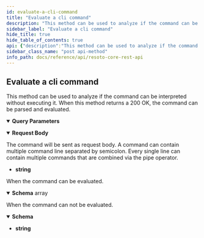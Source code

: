 ```yaml
---
id: evaluate-a-cli-command
title: "Evaluate a cli command"
description: "This method can be used to analyze if the command can be interpreted without executing it."
sidebar_label: "Evaluate a cli command"
hide_title: true
hide_table_of_contents: true
api: {"description":"This method can be used to analyze if the command can be interpreted without executing it.\nWhen this method returns a 200 OK, the command can be parsed and evaluated.\n","parameters":[{"name":"env","description":"All search parameter form the environment passed to the CLI interpreter.","in":"query","schema":{"type":"object","additionalProperties":true}}],"requestBody":{"description":"The command will be sent as request body.\nA command can contain multiple command line separated by semicolon.\nEvery single line can contain multiple commands that are combined via the pipe operator.\n","content":{"text/plain":{"schema":{"type":"string","example":"json [1,2,3,4,5,6] | count"}}}},"tags":["cli"],"responses":{"200":{"description":"When the command can be evaluated.","content":{"application/json":{"schema":{"type":"array","items":{"type":"object","additionalProperties":true}}}}},"300":{"description":"When the command can not be evaluated.","content":{"text/plain":{"schema":{"type":"string"}}}}},"method":"post","path":"/cli/evaluate","servers":[{"url":"https://localhost:8900"}],"info":{"title":"Resoto Core REST API","version":"V1"},"postman":{"name":"Evaluate a cli command","description":{"content":"This method can be used to analyze if the command can be interpreted without executing it.\nWhen this method returns a 200 OK, the command can be parsed and evaluated.\n","type":"text/plain"},"url":{"path":["cli","evaluate"],"host":["{{baseUrl}}"],"query":[],"variable":[]},"header":[{"key":"Content-Type","value":"text/plain"},{"key":"Accept","value":"application/json"}],"method":"POST","body":{"mode":"raw","raw":"\"\""}}}
sidebar_class_name: "post api-method"
info_path: docs/reference/api/resoto-core-rest-api
---
```



## Evaluate a cli command

This method can be used to analyze if the command can be interpreted without executing it. When this method returns a 200 OK, the command can be parsed and evaluated.

<details style={{"marginBottom":"1rem"}} data-collapsed={false} open={true}><summary style={{}}><strong>Query Parameters</strong></summary><div><ul><ParamsItem className={"paramsItem"} param={{"name":"env","description":"All search parameter form the environment passed to the CLI interpreter.","in":"query","schema":{"type":"object","additionalProperties":true}}}></ParamsItem></ul></div></details><MimeTabs><TabItem label={"text/plain"} value={"text/plain-schema"}><details style={{}} data-collapsed={false} open={true}><summary style={{"textAlign":"left"}}><strong>Request Body</strong></summary><div style={{"textAlign":"left","marginLeft":"1rem"}}><div style={{"marginTop":"1rem","marginBottom":"1rem"}}>

The command will be sent as request body. A command can contain multiple command line separated by semicolon. Every single line can contain multiple commands that are combined via the pipe operator.

</div></div><ul style={{"marginLeft":"1rem"}}><li><div><strong>string</strong></div></li></ul></details></TabItem></MimeTabs><div><ApiTabs><TabItem label={"200"} value={"200"}><div>

When the command can be evaluated.

</div><div><MimeTabs schemaType={"response"}><TabItem label={"application/json"} value={"application/json"}><SchemaTabs><TabItem label={"Schema"} value={"Schema"}><details style={{}} data-collapsed={false} open={true}><summary style={{"textAlign":"left"}}><strong>Schema</strong><span style={{"opacity":"0.6"}}> array</span></summary><div style={{"textAlign":"left","marginLeft":"1rem"}}></div><ul style={{"marginLeft":"1rem"}}></ul></details></TabItem><TabItem label={"Example (from schema)"} value={"Example (from schema)"}><ResponseSamples responseExample={"[\n  {}\n]"} language={"json"}></ResponseSamples></TabItem></SchemaTabs></TabItem></MimeTabs></div></TabItem><TabItem label={"300"} value={"300"}><div>

When the command can not be evaluated.

</div><div><MimeTabs schemaType={"response"}><TabItem label={"text/plain"} value={"text/plain"}><SchemaTabs><TabItem label={"Schema"} value={"Schema"}><details style={{}} data-collapsed={false} open={true}><summary style={{"textAlign":"left"}}><strong>Schema</strong></summary><div style={{"textAlign":"left","marginLeft":"1rem"}}></div><ul style={{"marginLeft":"1rem"}}><li><div><strong>string</strong></div></li></ul></details></TabItem></SchemaTabs></TabItem></MimeTabs></div></TabItem></ApiTabs></div>
